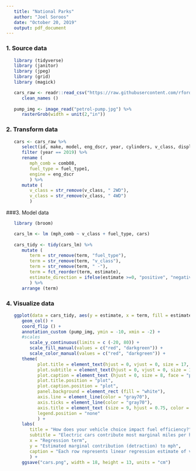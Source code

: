 ```yaml
---
   title: "National Parks"
   author: "Joel Soroos"
   date: "October 20, 2019"
   output: pdf_document
---
```



### 1. Source data
```r

   library (tidyverse)
   library (janitor) 
   library (jpeg)
   library (grid)
   library (magick)

   cars_raw <- readr::read_csv("https://raw.githubusercontent.com/rfordatascience/tidytuesday/master/data/2019/2019-10-15/big_epa_cars.csv")%>%
      clean_names () 
   	
   pump_img <- image_read("petrol-pump.jpg") %>%
      rasterGrob(width = unit(2,"in"))
```


### 2.  Transform data
```r

   cars <- cars_raw %>%
      select(id, make, model, eng_dscr, year, cylinders, v_class, displ, fuel_type1, comb08) %>%
      filter (year == 2019) %>%
      rename (
         mph_comb = comb08,
         fuel_type = fuel_type1,
         engine = eng_dscr
         ) %>%
      mutate (
         v_class = str_remove(v_class, " 2WD"),
         v_class = str_remove(v_class, " 4WD")
         ) 
```


###3.  Model data
```r

   library (broom)

   cars_lm <- lm (mph_comb ~ v_class + fuel_type, cars)
   
   cars_tidy <- tidy(cars_lm) %>%
      mutate (
         term = str_remove(term, "fuel_type"),
         term = str_remove(term, "v_class"),
         term = str_remove(term, " -"),
         term = fct_reorder(term, estimate),
         estimate_direction = ifelse(estimate >=0, "positive", "negative")
         ) %>%
      arrange (term)
```


### 4. Visualize data
```r

   ggplot(data = cars_tidy, aes(y = estimate, x = term, fill = estimate_direction)) +
      geom_col() +
      coord_flip () +
      annotation_custom (pump_img, ymin = -10, xmin = -2) +
      #scales
         scale_y_continuous(limits = c (-20, 80)) +
         scale_fill_manual(values = c("red", "darkgreen")) +
         scale_color_manual(values = c("red", "darkgreen")) +
      theme(
            plot.title = element_text(hjust = 0, vjust = 0, size = 17, face = "bold", margin = margin (0,0,3,0)),
            plot.subtitle = element_text(hjust = 0, vjust = 0, size = 10, face = "bold", margin = margin (0,0,25,0)),
            plot.caption = element_text (hjust = 0, size = 8, face = "plain", margin = margin (20,0,0,0)),
            plot.title.position = "plot",
            plot.caption.position = "plot",
            panel.background = element_rect (fill = "white"),
            axis.line = element_line(color = "gray70"),
            axis.ticks = element_line(color = "gray70"),
            axis.title = element_text (size = 9, hjust = 0.75, color = "gray20"),
            legend.position = "none"
            ) +
      labs(
         title = "How does your vehicle choice impact fuel efficiency?",
         subtitle = "Electric cars contribute most marginal miles per hour on average, vans and pickup trucks detract most.",
         x = "Regression term",
         y = "Estimated marginal contribution (detraction) to mph",
         caption = "Each row represents linear regression estimate of vehicle class & gasoline type indepedent variables vs. miles per gallon dependent variable.\nVisualization: Joel Soroos @soroosj  |  Data: U.S. EPA via R4DS Tidy Tuesday"
         ) +
      ggsave("cars.png", width = 18, height = 13, units = "cm")
```












